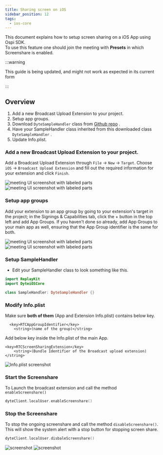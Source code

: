 ```yaml
---
title: Sharing screen on iOS
sidebar_position: 12
tags:
  - ios-core
---
```


This document explains how to setup screen sharing on a iOS App using Ospi SDK.  
To use this feature one should join the meeting with **Presets** in which Screenshare is enabled.

:::warning

This guide is being updated, and might not work as expected in its current form

:::

## Overview

1. Add a new Broadcast Upload Extension to your project.
2. Setup app groups.
3. Download `DyteSampleHandler` class from [Github repo](https://github.com/dyte-io/iOS-ScreenShare) .
4. Have your SampleHandler class inherited from this downloaded class `DyteSampleHandler` .
5. Update Info.plist.

### Add a new Broadcast Upload Extension to your project.

Add a Broadcast Upload Extension through `File` -> `New` -> `Target`.
Choose `iOS` -> `Broadcast Upload Extension` and fill out the required information for your extension and click `Finish`.

![meeting UI screenshot with labeled parts](/static/mobile/0.x.x/ios-setup-0.png)
![meeting UI screenshot with labeled parts](/static/mobile/0.x.x/ios-setup-01.png)

### Setup app groups

Add your extension to an app group by going to your extension's target in the project; in the Signings & Capabilities tab, click the + button in the top left and add App Groups. If you haven't done so already, add App Groups to your main app as well, ensuring that the App Group identifier is the same for both.

![meeting UI screenshot with labeled parts](/static/mobile/0.x.x/ios-setup-03.png)
![meeting UI screenshot with labeled parts](/static/mobile/0.x.x/ios-setup-1.png)

### Setup SampleHandler

- Edit your SampleHandler class to look something like this.

```swift
import ReplayKit
import DyteiOSCore

class SampleHandler: DyteSampleHandler {}
```

### Modify Info.plist

Make sure **both of them** (App and Extension Info.plist) contains below key.

```
  <key>RTCAppGroupIdentifier</key>
	<string>(name of the group)</string>
```

Add below key inside the Info.plist of the main App.

```
<key>RTCScreenSharingExtension</key>
	<string>(Bundle Identifier of the Broadcast upload extension)</string>
```

![Info.plist screenshot](/static/mobile/0.x.x/ios-setup-info.png)

### Start the Screenshare

To Launch the broadcast extension and call the method `enableScreenshare()`

```swift
dyteClient.localUser.enableScreenshare()
```

### Stop the Screenshare

To stop the ongoing screenshare and call the method `disableScreenshare()`. This will show the system
alert with a stop button for stopping screen share.

```swift
dyteClient.localUser.disbaleScreenshare()
```

![screenshot](/static/mobile/0.x.x/ios-setup-app.png)
![screenshot](/static/mobile/0.x.x/ios-setup-demo.png)
